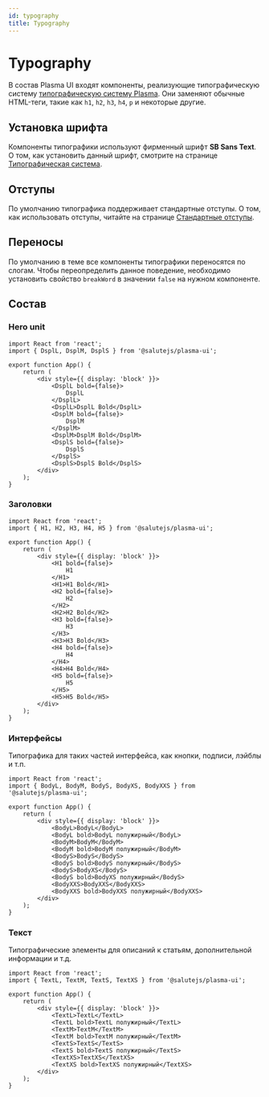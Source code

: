 ```yaml
---
id: typography
title: Typography
---
```



# Typography
В состав Plasma UI входят компоненты, реализующие типографическую систему [типографическую систему Plasma](../design/typography). Они заменяют обычные HTML-теги, такие как `h1`, `h2`, `h3`, `h4`, `p` и некоторые другие.

<StorybookLink name="Typography" />

## Установка шрифта
Компоненты типографики используют фирменный шрифт **SB Sans Text**. О том, как установить данный шрифт, смотрите на странице [Типографическая система](../design/typography#установка-шрифта).

## Отступы
По умолчанию типографика поддерживает стандартные отступы. О том, как использовать отступы, читайте на странице [Стандартные отступы](../design/spacing#встроенные-отступы-в-типографике).

## Переносы
По умолчанию в теме все компоненты типографики переносятся по слогам. Чтобы переопределить данное поведение, необходимо установить свойство `breakWord` в значении `false` на нужном компоненте.

## Состав

### Hero unit

```tsx live
import React from 'react';
import { DsplL, DsplM, DsplS } from '@salutejs/plasma-ui';

export function App() {
    return (
        <div style={{ display: 'block' }}>
            <DsplL bold={false}>
                DsplL
            </DsplL>
            <DsplL>DsplL Bold</DsplL>
            <DsplM bold={false}>
                DsplM
            </DsplM>
            <DsplM>DsplM Bold</DsplM>
            <DsplS bold={false}>
                DsplS
            </DsplS>
            <DsplS>DsplS Bold</DsplS>
        </div>
    );
}
```

### Заголовки

```tsx live
import React from 'react';
import { H1, H2, H3, H4, H5 } from '@salutejs/plasma-ui';

export function App() {
    return (
        <div style={{ display: 'block' }}>
            <H1 bold={false}>
                H1
            </H1>
            <H1>H1 Bold</H1>
            <H2 bold={false}>
                H2
            </H2>
            <H2>H2 Bold</H2>
            <H3 bold={false}>
                H3
            </H3>
            <H3>H3 Bold</H3>
            <H4 bold={false}>
                H4
            </H4>
            <H4>H4 Bold</H4>
            <H5 bold={false}>
                H5
            </H5>
            <H5>H5 Bold</H5>
        </div>
    );
}
```

### Интерфейсы
Типографика для таких частей интерфейса, как кнопки, подписи, лэйблы и т.п.

```tsx live
import React from 'react';
import { BodyL, BodyM, BodyS, BodyXS, BodyXXS } from '@salutejs/plasma-ui';

export function App() {
    return (
        <div style={{ display: 'block' }}>
            <BodyL>BodyL</BodyL>
            <BodyL bold>BodyL полужирный</BodyL>
            <BodyM>BodyM</BodyM>
            <BodyM bold>BodyM полужирный</BodyM>
            <BodyS>BodyS</BodyS>
            <BodyS bold>BodyS полужирный</BodyS>
            <BodyS>BodyXS</BodyS>
            <BodyS bold>BodyXS полужирный</BodyS>
            <BodyXXS>BodyXXS</BodyXXS>
            <BodyXXS bold>BodyXXS полужирный</BodyXXS>
        </div>
    );
}
```

### Текст
Типографические элементы для описаний к статьям, дополнительной информации и т.д.

```tsx live
import React from 'react';
import { TextL, TextM, TextS, TextXS } from '@salutejs/plasma-ui';

export function App() {
    return (
        <div style={{ display: 'block' }}>
            <TextL>TextL</TextL>
            <TextL bold>TextL полужирный</TextL>
            <TextM>TextM</TextM>
            <TextM bold>TextM полужирный</TextM>
            <TextS>TextS</TextS>
            <TextS bold>TextS полужирный</TextS>
            <TextXS>TextXS</TextXS>
            <TextXS bold>TextXS полужирный</TextXS>
        </div>
    );
}
```
